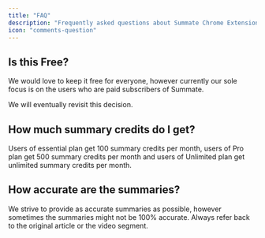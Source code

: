 ```yaml
---
title: "FAQ"
description: "Frequently asked questions about Summate Chrome Extension"
icon: "comments-question"
---
```


## Is this Free?

We would love to keep it free for everyone, however currently our sole focus is on the users who are paid subscribers of Summate.

We will eventually revisit this decision.

## How much summary credits do I get?

Users of essential plan get 100 summary credits per month, users of Pro plan get 500 summary credits per month and users of Unlimited plan get unlimited summary credits per month.

## How accurate are the summaries?

We strive to provide as accurate summaries as possible, however sometimes the summaries might not be 100% accurate. Always refer back to the original article or the video segment.

